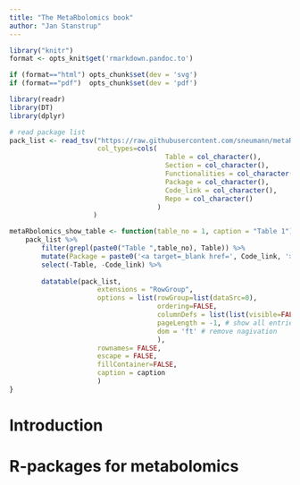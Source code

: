 ```yaml
---
title: "The MetaRbolomics book"
author: "Jan Stanstrup"
---
```



```r
library("knitr")
format <- opts_knit$get('rmarkdown.pandoc.to')

if (format=="html") opts_chunk$set(dev = 'svg')
if (format=="pdf")  opts_chunk$set(dev = 'pdf')
```

```r
library(readr)
library(DT)
library(dplyr)

# read package list
pack_list <- read_tsv("https://raw.githubusercontent.com/sneumann/metaRbolomics/master/connectivity/AllMetaRbolomicsTables.csv",
                      col_types=cols(
                                       Table = col_character(),
                                       Section = col_character(),
                                       Functionalities = col_character(),
                                       Package = col_character(),
                                       Code_link = col_character(),
                                       Repo = col_character()
                                     )
                     )

metaRbolomics_show_table <- function(table_no = 1, caption = "Table 1"){
    pack_list %>% 
        filter(grepl(paste0("Table ",table_no), Table)) %>% 
        mutate(Package = paste0('<a target=_blank href=', Code_link, '>', Package,'</a>' )) %>% 
        select(-Table, -Code_link) %>% 
        
        datatable(pack_list, 
                      extensions = "RowGroup", 
                      options = list(rowGroup=list(dataSrc=0),
                                     ordering=FALSE,
                                     columnDefs = list(list(visible=FALSE, targets=c(0))), # hide rownames
                                     pageLength = -1, # show all entries
                                     dom = 'ft' # remove nagivation
                                     ),
                      rownames= FALSE, 
                      escape = FALSE,
                      fillContainer=FALSE,
                      caption = caption
                      )
}

```


# Introduction

<style>
.book .book-body .page-wrapper .page-inner {
max-width: 1200px !important;
}
</style>

# R-packages for metabolomics
